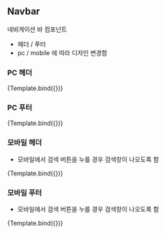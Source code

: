 
<Meta title="Layout/Navbar" component={Navbar}/>


## Navbar
네비게이션 바 컴포넌트
* 헤더 / 푸터
* pc / mobile
에 따라 디자인 변경함

### PC 헤더
<Canvas>
<Story
  name="Header"
  args={{
    type:'header',
    device:'pc'
  }}>
  {Template.bind({})}
</Story>
</Canvas>

### PC 푸터
<Canvas>
<Story
  name="Footer"
  args={{
    type:'footer',
    device:'pc'
  }}>
  {Template.bind({})}
</Story>
</Canvas>

### 모바일 헤더
* 모바일에서 검색 버튼을 누를 경우 검색창이 나오도록 함  

<Canvas>
<Story
  name="HeaderMobile"
  args={{
    type:'header',
    device:'mobile'
  }}>
  {Template.bind({})}
</Story>
</Canvas>

### 모바일 푸터
* 모바일에서 검색 버튼을 누를 경우 검색창이 나오도록 함  

<Canvas>
<Story
  name="FooterMobile"
  args={{
    type:'footer',
    device:'mobile'
  }}>
  {Template.bind({})}
</Story>
</Canvas>